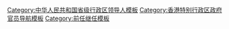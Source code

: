 {{Navbox
|name = HKCE
|image = [[File:Regional Emblem of Hong Kong.svg|100px|香港特別行政區區徽]]
|title = [[香港特別行政區行政長官]]、[[香港特别行政区主要官员|司級官員]]及[[香港特別行政區行政長官辦公室|行政長官辦公室主任]]
|group1 = [[香港特別行政區行政長官|行政長官]]
|list1 = [[董建華]]{{to}}[[曾蔭權]]{{to}}[[梁振英]]{{to}}[[林鄭月娥]]{{to}}[[李家超]]
|group2 = [[香港特別行政區政務司司長|政務司司長]]
|list2 = [[陳方安生]]{{to}}[[曾蔭權]]{{to}}[[許仕仁]]{{to}}[[唐英年]]{{to}}[[林瑞麟]]{{to}}[[林鄭月娥]]{{to}}[[張建宗]]{{to}}[[李家超]]{{to}}[[陳國基]]
|group3 = [[香港特別行政區財政司司長|財政司司長]]
|list3 = [[曾蔭權]]{{to}}[[梁錦松]]{{to}}[[唐英年]]{{to}}[[曾俊華]]{{to}}[[陳茂波]]
|group4 = [[香港特別行政區律政司司長|律政司司長]]
|list4 = [[梁愛詩]]{{to}}[[黃仁龍]]{{to}}[[袁國強]]{{to}}[[鄭若驊]]{{to}}[[林定國]]
|group5 = [[香港特別行政區行政長官辦公室|行政長官辦公室主任]]
|list5 = [[林煥光]]{{to}}[[曾俊華]]{{to}}[[陳德霖]]{{to}}[[譚志源]]{{to}}[[梁卓偉]]{{to}}[[邱騰華]]{{to}}[[陳國基]]{{to}}[[葉文娟]]
}}<noinclude>

[[Category:中华人民共和国省级行政区领导人模板]]
[[Category:香港特别行政区政府官员导航模板]]
[[Category:前任继任模板]]
</noinclude>